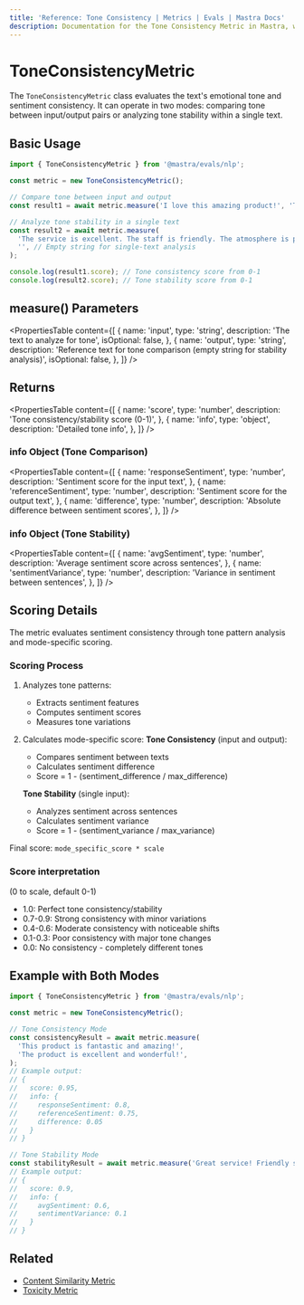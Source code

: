```yaml
---
title: 'Reference: Tone Consistency | Metrics | Evals | Mastra Docs'
description: Documentation for the Tone Consistency Metric in Mastra, which evaluates emotional tone and sentiment consistency in text.
---
```


# ToneConsistencyMetric

The `ToneConsistencyMetric` class evaluates the text's emotional tone and sentiment consistency. It can operate in two modes: comparing tone between input/output pairs or analyzing tone stability within a single text.

## Basic Usage

```typescript
import { ToneConsistencyMetric } from '@mastra/evals/nlp';

const metric = new ToneConsistencyMetric();

// Compare tone between input and output
const result1 = await metric.measure('I love this amazing product!', 'This product is wonderful and fantastic!');

// Analyze tone stability in a single text
const result2 = await metric.measure(
  'The service is excellent. The staff is friendly. The atmosphere is perfect.',
  '', // Empty string for single-text analysis
);

console.log(result1.score); // Tone consistency score from 0-1
console.log(result2.score); // Tone stability score from 0-1
```

## measure() Parameters

<PropertiesTable
  content={[
    {
      name: 'input',
      type: 'string',
      description: 'The text to analyze for tone',
      isOptional: false,
    },
    {
      name: 'output',
      type: 'string',
      description: 'Reference text for tone comparison (empty string for stability analysis)',
      isOptional: false,
    },
  ]}
/>

## Returns

<PropertiesTable
  content={[
    {
      name: 'score',
      type: 'number',
      description: 'Tone consistency/stability score (0-1)',
    },
    {
      name: 'info',
      type: 'object',
      description: 'Detailed tone info',
    },
  ]}
/>

### info Object (Tone Comparison)

<PropertiesTable
  content={[
    {
      name: 'responseSentiment',
      type: 'number',
      description: 'Sentiment score for the input text',
    },
    {
      name: 'referenceSentiment',
      type: 'number',
      description: 'Sentiment score for the output text',
    },
    {
      name: 'difference',
      type: 'number',
      description: 'Absolute difference between sentiment scores',
    },
  ]}
/>

### info Object (Tone Stability)

<PropertiesTable
  content={[
    {
      name: 'avgSentiment',
      type: 'number',
      description: 'Average sentiment score across sentences',
    },
    {
      name: 'sentimentVariance',
      type: 'number',
      description: 'Variance in sentiment between sentences',
    },
  ]}
/>

## Scoring Details

The metric evaluates sentiment consistency through tone pattern analysis and mode-specific scoring.

### Scoring Process

1. Analyzes tone patterns:

   - Extracts sentiment features
   - Computes sentiment scores
   - Measures tone variations

2. Calculates mode-specific score:
   **Tone Consistency** (input and output):

   - Compares sentiment between texts
   - Calculates sentiment difference
   - Score = 1 - (sentiment_difference / max_difference)

   **Tone Stability** (single input):

   - Analyzes sentiment across sentences
   - Calculates sentiment variance
   - Score = 1 - (sentiment_variance / max_variance)

Final score: `mode_specific_score * scale`

### Score interpretation

(0 to scale, default 0-1)

- 1.0: Perfect tone consistency/stability
- 0.7-0.9: Strong consistency with minor variations
- 0.4-0.6: Moderate consistency with noticeable shifts
- 0.1-0.3: Poor consistency with major tone changes
- 0.0: No consistency - completely different tones

## Example with Both Modes

```typescript
import { ToneConsistencyMetric } from '@mastra/evals/nlp';

const metric = new ToneConsistencyMetric();

// Tone Consistency Mode
const consistencyResult = await metric.measure(
  'This product is fantastic and amazing!',
  'The product is excellent and wonderful!',
);
// Example output:
// {
//   score: 0.95,
//   info: {
//     responseSentiment: 0.8,
//     referenceSentiment: 0.75,
//     difference: 0.05
//   }
// }

// Tone Stability Mode
const stabilityResult = await metric.measure('Great service! Friendly staff. Perfect atmosphere.', '');
// Example output:
// {
//   score: 0.9,
//   info: {
//     avgSentiment: 0.6,
//     sentimentVariance: 0.1
//   }
// }
```

## Related

- [Content Similarity Metric](./content-similarity)
- [Toxicity Metric](./toxicity)
